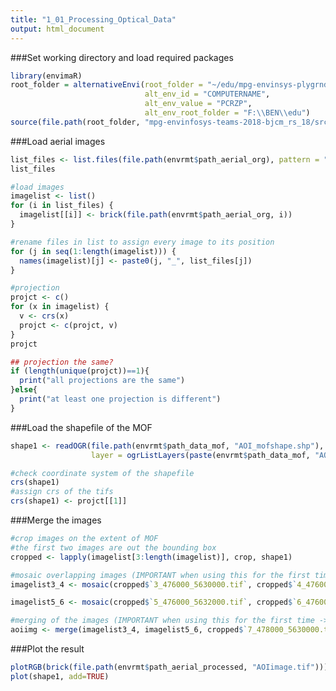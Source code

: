```yaml
---
title: "1_01_Processing_Optical_Data"
output: html_document
---
```

###Set working directory and load required packages
```r
library(envimaR)
root_folder = alternativeEnvi(root_folder = "~/edu/mpg-envinsys-plygrnd", 
                              alt_env_id = "COMPUTERNAME",
                              alt_env_value = "PCRZP", 
                              alt_env_root_folder = "F:\\BEN\\edu")
source(file.path(root_folder, "mpg-envinfosys-teams-2018-bjcm_rs_18/src/000_setup.R"))
```

###Load aerial images
```r
list_files <- list.files(file.path(envrmt$path_aerial_org), pattern = ".tif")
list_files

#load images
imagelist <- list()
for (i in list_files) {
  imagelist[[i]] <- brick(file.path(envrmt$path_aerial_org, i))
}

#rename files in list to assign every image to its position
for (j in seq(1:length(imagelist))) {
  names(imagelist)[j] <- paste0(j, "_", list_files[j])
}

#projection
projct <- c()
for (x in imagelist) {
  v <- crs(x)
  projct <- c(projct, v)
}
projct

## projection the same?
if (length(unique(projct))==1){
  print("all projections are the same")
}else{
  print("at least one projection is different")
}
```

###Load the shapefile of the MOF 
```r
shape1 <- readOGR(file.path(envrmt$path_data_mof, "AOI_mofshape.shp"),
                  layer = ogrListLayers(paste(envrmt$path_data_mof, "AOI_mofshape.shp", sep = "/")))

#check coordinate system of the shapefile
crs(shape1)
#assign crs of the tifs
crs(shape1) <- projct[[1]]
```

###Merge the images
```r
#crop images on the extent of MOF
#the first two images are out the bounding box
cropped <- lapply(imagelist[3:length(imagelist)], crop, shape1)

#mosaic overlapping images (IMPORTANT when using this for the first time -> set overwrite = T)
imagelist3_4 <- mosaic(cropped$`3_476000_5630000.tif`, cropped$`4_476000_5630000_1.tif`, fun = min, overwrite = T, filename = file.path(envrmt$path_aerial_processed, "image3_4.tif"))

imagelist5_6 <- mosaic(cropped$`5_476000_5632000.tif`, cropped$`6_476000_5632000_1.tif`, fun = min, overwrite = T, filename = file.path(envrmt$path_aerial_processed, "image5_6.tif"))

#merging of the images (IMPORTANT when using this for the first time -> set overwrite = T)
aoiimg <- merge(imagelist3_4, imagelist5_6, cropped$`7_478000_5630000.tif`, cropped$`8_478000_5632000.tif`, overwrite= T, filename=file.path(envrmt$path_aerial_processed, "AOIimage.tif"))
```

###Plot the result
```r
plotRGB(brick(file.path(envrmt$path_aerial_processed, "AOIimage.tif")))
plot(shape1, add=TRUE)
```